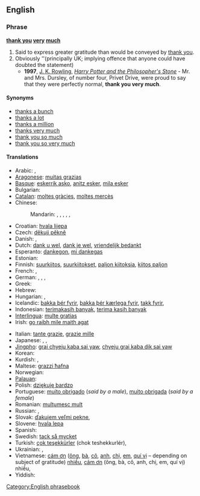{{also|thankyouverymuch}}
==English==

===Phrase===
'''[[thank you]] [[very]] [[much]]'''

# Said to express greater gratitude than would be conveyed by [[thank you]].
# Obviously ''(principally UK; implying offence that anyone could have doubted the statement)
#* '''1997''', [[w:J. K. Rowling|J. K. Rowling]], ''[[w:Harry Potter and the Philosopher's Stone|Harry Potter and the Philosopher's Stone]]'' - Mr. and Mrs. Dursley, of number four, Privet Drive, were proud to say that they were perfectly normal, '''thank you very much'''.

====Synonyms====
* [[thanks a bunch]]
* [[thanks a lot]]
* [[thanks a million]]
* [[thanks very much]]
* [[thank you so much]]
* [[thank you so very much]]

====Translations====
{{trans-top|greater gratitude than thank you}}
* Arabic: {{t|ar|شكرا جزيلا|alt=شكراً جزيلاً!|tr=shúkran jaziilan!}},  {{t|ar|ألف شكر|alt=ألف شكر!|tr='alf shukr!}}
* [[Aragonese]]: [[muitas grazias]]
* [[Basque]]: [[eskerrik asko]], [[anitz esker]], [[mila esker]]
* Bulgarian: {{t|bg|благодаря много|tr=blagodarjá mnógo}}
* [[Catalan]]: [[moltes gràcies]], [[moltes mercès]]
* Chinese:
*: Mandarin: {{t|cmn|非常感謝|alt=非常感謝!|sc=Hani}},  {{t|cmn|非常感谢|alt=非常感谢!|tr=fēicháng gǎnxiè!|sc=Hani}},  {{t-|cmn|多謝|alt=多謝!|sc=Hani}},  {{t-|cmn|多谢|alt=多谢!|tr=duōxiè!|sc=Hani}},  {{t|cmn|衷心感謝|sc=Hani}},  {{t|cmn|衷心感谢|tr=zhōngxīn gǎnxiè|sc=Hani}}
* Croatian: [[hvala lijepa]]
* Czech: [[děkuji pěkně]]
* Danish: {{t-|da|mange tak}}, {{t-|da|tusind tak}}
* Dutch: [[dank u wel]], [[dank je wel]], [[vriendelijk bedankt]]
* Esperanto: [[dankegon]], [[mi dankegas]]
* Estonian: {{t|et|tänan väga}}
* Finnish: [[suurkiitos]], [[suurkiitokset]], [[paljon kiitoksia]], [[kiitos paljon]]
* French: {{t-|fr|merci beaucoup}}, {{t-|fr|merci mille fois}}
* German: {{t-|de|danke schön}}, {{t|de|danke sehr}}, {{t-|de|vielen Dank}}, {{t|de|danke vielmals}}
* Greek: {{t-|el|ευχαριστώ πολύ}}
* Hebrew: {{t-|he|תודה רבה|tr=todá rabá}}
* Hungarian: {{t-|hu|köszönöm szépen}},  {{t-|hu|nagyon szépen köszönöm}}
* Icelandic: [[þakka þér fyrir]], [[þakka þér kærlega fyrir]], [[takk fyrir]],  {{t|is|kærar þakkir|f|p}}
* Indonesian: [[terimakasih banyak]], [[terima kasih banyak]]
* [[Interlingua]]: [[multe gratias]]
* Irish: [[go raibh mile maith agat]]
{{trans-mid}}
* Italian: [[tante grazie]], [[grazie mille]] <!--[sic]-->
* Japanese: {{t|ja|どうもありがとうございます|tr=dōmo arigatō gozaimasu}}, {{t|ja|どうもありがとうございました|tr=dōmo arigatō gozaimashita}}, {{t|ja|どうもすみませんでした|tr=dōmo sumimasen deshita}}
* [[Jingpho]]: [[grai chyeju kaba sai yaw]], [[chyeju grai kaba dik sai yaw]]
* Korean: {{t|ko|감사드립니다|tr=gamsateurimnida}}
* Kurdish: {{t|ku|زۆر سوپاس|tr=zor sopas|sc=ku-Arab}}, {{t|ku|زۆر مه‌منوون|tr=sor mamnun|sc=ku-Arab}}
* Maltese: [[grazzi ħafna]]
* Norwegian: {{t-|no|mange takk}}
* [[Palauan]]: {{tø|pau|meral ma sulang|xs=Palauan}}
* Polish: [[dziękuję bardzo]]
* Portuguese: [[muito obrigado]] (''said by a male''), [[muito obrigada]] (''said by a female'')
* Romanian: [[mulţumesc mult]]
* Russian: {{t-|ru|большое спасибо|alt=большое спасибо!|tr=bol'šóje spasíbo!}}, {{t|ru|благодарю|alt=благодарю!|tr=blagodarjú!}}
* Slovak: [[ďakujem veľmi pekne]],  {{t|sk|díky moc}}
* Slovene: [[hvala lepa]]
* Spanish: {{t-|es|muchas gracias}}
* Swedish: [[tack så mycket]]
* Turkish: [[çok teşekkürler]] (chok teshekkurlér),  {{t-|tr|çok teşekkür ederim}}
* Ukrainian: {{t|uk|велике спасибі|alt=велике спасибі!|tr=velýke spasýbi!|xs=Ukrainian}},  {{t|uk|щиро дякую|tr=ščýro djákuju|xs=Ukrainian}}
* Vietnamese: [[cám ơn]] ([[ông]], [[bà#Vietnamese|bà]], [[cô#Vietnamese|cô]], [[anh#Vietnamese|anh]], [[chị]], [[em#Vietnamese|em]], [[quí vị]] &ndash; depending on subject of gratitude) [[nhiều]], [[cảm ơn]] (ông, bà, cô, anh, chị, em, quí vị) nhiều,  {{t|vi|cám ơn rất nhiều|xs=Vietnamese}}
* Yiddish: {{t-|yi|אַ שיינעם דאַנק|tr=a sheynem dank|xs=Yiddish}}
{{trans-bottom}}

[[Category:English phrasebook]]